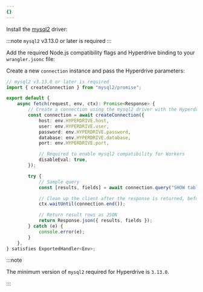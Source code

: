 ```yaml
---
{}
---
```



Install the [mysql2](https://github.com/sidorares/node-mysql2) driver:

<PackageManagers pkg="mysql2@>3.13.0" />

:::note
`mysql2` v3.13.0 or later is required
:::

Add the required Node.js compatibility flags and Hyperdrive binding to your `wrangler.jsonc` file:

<Render file="hyperdrive-node-compatibility-requirement" product="hyperdrive" />

Create a new `connection` instance and pass the Hyperdrive parameters:

```ts
// mysql2 v3.13.0 or later is required
import { createConnection } from "mysql2/promise";

export default {
	async fetch(request, env, ctx): Promise<Response> {
		// Create a connection using the mysql2 driver with the Hyperdrive credentials (only accessible from your Worker).
		const connection = await createConnection({
			host: env.HYPERDRIVE.host,
			user: env.HYPERDRIVE.user,
			password: env.HYPERDRIVE.password,
			database: env.HYPERDRIVE.database,
			port: env.HYPERDRIVE.port,

			// Required to enable mysql2 compatibility for Workers
			disableEval: true,
		});

		try {
			// Sample query
			const [results, fields] = await connection.query("SHOW tables;");

			// Clean up the client after the response is returned, before the Worker is killed
			ctx.waitUntil(connection.end());

			// Return result rows as JSON
			return Response.json({ results, fields });
		} catch (e) {
			console.error(e);
		}
	},
} satisfies ExportedHandler<Env>;
```

:::note

The minimum version of `mysql2` required for Hyperdrive is `3.13.0`.

:::
